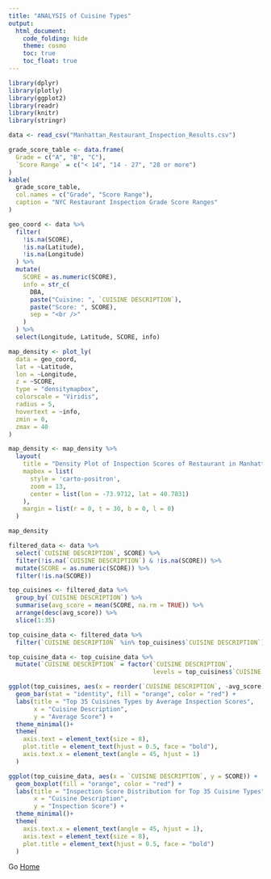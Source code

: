 ```yaml
---
title: "ANALYSIS of Cuisine Types"
output: 
  html_document:
    code_folding: hide
    theme: cosmo
    toc: true
    toc_float: true
---
```

```r
library(dplyr)
library(plotly)
library(ggplot2)
library(readr)
library(knitr)
library(stringr)

data <- read_csv("Manhattan_Restaurant_Inspection_Results.csv")

grade_score_table <- data.frame(
  Grade = c("A", "B", "C"),
  `Score Range` = c("< 14", "14 - 27", "28 or more")
)
kable(
  grade_score_table,
  col.names = c("Grade", "Score Range"),
  caption = "NYC Restaurant Inspection Grade Score Ranges"
)
```

```r
geo_coord <- data %>%
  filter(
    !is.na(SCORE), 
    !is.na(Latitude), 
    !is.na(Longitude)
  ) %>%
  mutate(
    SCORE = as.numeric(SCORE),
    info = str_c(
      DBA,
      paste("Cuisine: ", `CUISINE DESCRIPTION`), 
      paste("Score: ", SCORE),
      sep = "<br />"
    )
  ) %>%
  select(Longitude, Latitude, SCORE, info)

map_density <- plot_ly(
  data = geo_coord,
  lat = ~Latitude,
  lon = ~Longitude,
  z = ~SCORE,
  type = "densitymapbox",
  colorscale = "Viridis",
  radius = 5,
  hovertext = ~info,
  zmin = 0,
  zmax = 40 
)

map_density <- map_density %>%
  layout(
    title = "Density Plot of Inspection Scores of Restaurant in Manhattan",
    mapbox = list(
      style = 'carto-positron', 
      zoom = 13,
      center = list(lon = -73.9712, lat = 40.7831)
    ),
    margin = list(r = 0, t = 30, b = 0, l = 0)
  )

map_density
```

```r
filtered_data <- data %>%
  select(`CUISINE DESCRIPTION`, SCORE) %>%
  filter(!is.na(`CUISINE DESCRIPTION`) & !is.na(SCORE)) %>%
  mutate(SCORE = as.numeric(SCORE)) %>%
  filter(!is.na(SCORE)) 

top_cuisines <- filtered_data %>%
  group_by(`CUISINE DESCRIPTION`) %>%
  summarise(avg_score = mean(SCORE, na.rm = TRUE)) %>%
  arrange(desc(avg_score)) %>%
  slice(1:35)

top_cuisine_data <- filtered_data %>%
  filter(`CUISINE DESCRIPTION` %in% top_cuisines$`CUISINE DESCRIPTION`)

top_cuisine_data <- top_cuisine_data %>%
  mutate(`CUISINE DESCRIPTION` = factor(`CUISINE DESCRIPTION`,
                                        levels = top_cuisines$`CUISINE DESCRIPTION`))

ggplot(top_cuisines, aes(x = reorder(`CUISINE DESCRIPTION`, -avg_score), y = avg_score)) +
  geom_bar(stat = "identity", fill = "orange", color = "red") +
  labs(title = "Top 35 Cuisines Types by Average Inspection Scores",
       x = "Cuisine Description",
       y = "Average Score") +
  theme_minimal()+
  theme(
    axis.text = element_text(size = 8),
    plot.title = element_text(hjust = 0.5, face = "bold"),
    axis.text.x = element_text(angle = 45, hjust = 1)
  )
```


```r
ggplot(top_cuisine_data, aes(x = `CUISINE DESCRIPTION`, y = SCORE)) +
  geom_boxplot(fill = "orange", color = "red") +
  labs(title = "Inspection Score Distribution for Top 35 Cuisine Types",
       x = "Cuisine Description",
       y = "Inspection Score") +
  theme_minimal()+
  theme(
    axis.text.x = element_text(angle = 45, hjust = 1),
    axis.text = element_text(size = 8),
    plot.title = element_text(hjust = 0.5, face = "bold")
  )
```

Go [Home](index.html)